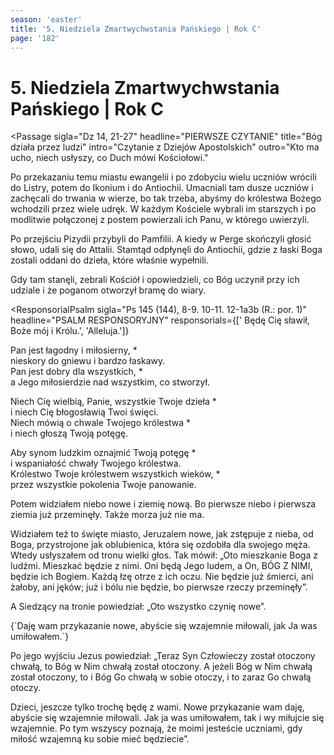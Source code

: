 ```yaml
---
season: 'easter'
title: '5. Niedziela Zmartwychwstania Pańskiego | Rok C'
page: '182'
---
```


# 5. Niedziela Zmartwychwstania Pańskiego | Rok C

<Passage
  sigla="Dz 14, 21-27"
  headline="PIERWSZE CZYTANIE"
  title="Bóg działa przez ludzi"
  intro="Czytanie z Dziejów Apostolskich"
  outro="Kto ma ucho, niech usłyszy, co Duch mówi Kościołowi."
>
  <p>Po przekazaniu temu miastu ewangelii i po zdobyciu wielu uczniów wrócili do Listry, potem do Ikonium i do Antiochii. Umacniali tam dusze uczniów i zachęcali do trwania w wierze, bo tak trzeba, abyśmy do królestwa Bożego wchodzili przez wiele udręk. W każdym Kościele wybrali im starszych i po modlitwie połączonej z postem powierzali ich Panu, w którego uwierzyli.</p>
  <p>Po przejściu Pizydii przybyli do Pamfilii. A kiedy w Perge skończyli głosić słowo, udali się do Attalii. Stamtąd odpłynęli do Antiochii, gdzie z łaski Boga zostali oddani do dzieła, które właśnie wypełnili.</p>
  <p>Gdy tam stanęli, zebrali Kościół i opowiedzieli, co Bóg uczynił przy ich udziale i że poganom otworzył bramę do wiary.</p>
</Passage>

<ResponsorialPsalm
  sigla="Ps 145 (144), 8-9. 10-11. 12-1a3b (R.: por. 1)"
  headline="PSALM RESPONSORYJNY"
  responsorials={[' Będę Cię sławił, Boże mój i Królu.', 'Alleluja.']}
>
  <p>Pan jest łagodny i miłosierny, *<br/>nieskory do gniewu i bardzo łaskawy.<br/>Pan jest dobry dla wszystkich, *<br/>a Jego miłosierdzie nad wszystkim, co stworzył.</p>
  <p>Niech Cię wielbią, Panie, wszystkie Twoje dzieła *<br/>i niech Cię błogosławią Twoi święci.<br/>Niech mówią o chwale Twojego królestwa *<br/>i niech głoszą Twoją potęgę.</p>
  <p>Aby synom ludzkim oznajmić Twoją potęgę *<br/>i wspaniałość chwały Twojego królestwa.<br/>Królestwo Twoje królestwem wszystkich wieków, *<br/>przez wszystkie pokolenia Twoje panowanie.</p>
</ResponsorialPsalm>
<Passage
  sigla="Ap 21, 1-5a"
  headline="DRUGIE CZYTANIE"
  title="Bóg otrze wszelką łzę"
  intro="Czytanie z Księgi Apokalipsy świętego Jana Apostoła"
  outro="Kto ma ucho, niech usłyszy, co Duch mówi Kościołowi."
>
  <p>Potem widziałem niebo nowe i ziemię nową. Bo pierwsze niebo i pierwsza ziemia już przeminęły. Także morza już nie ma.</p>
  <p>Widziałem też to święte miasto, Jeruzalem nowe, jak zstępuje z nieba, od Boga, przystrojone jak oblubienica, która się ozdobiła dla swojego męża. Wtedy usłyszałem od tronu wielki głos. Tak mówił: „Oto mieszkanie Boga z ludźmi. Mieszkać będzie z nimi. Oni będą Jego ludem, a On, BÓG Z NIMI, będzie ich Bogiem. Każdą łzę otrze z ich oczu. Nie będzie już śmierci, ani żałoby, ani jęków; już i bólu nie będzie, bo pierwsze rzeczy przeminęły”.</p>
  <p>A Siedzący na tronie powiedział: „Oto wszystko czynię nowe”.</p>
</Passage>
<EasterSequence/>
<Passage
  sigla="J 13, 34"
  headline="AKLAMACJA"
  acclamation="Aklamacja: Alleluja, alleluja, alleluja."
>
  {`Daję wam przykazanie nowe,
abyście się wzajemnie miłowali,
jak Ja was umiłowałem.`}
</Passage>
<Passage
  sigla="J 13, 31-33a. 34-35"
  headline="EWANGELIA"
  title="Przykazanie nowe"
  intro=" Słowa Ewangelii według świętego Jana"
  outro="Oto słowo Pańskie"
>
  <p>Po jego wyjściu Jezus powiedział: „Teraz Syn Człowieczy został otoczony chwałą, to Bóg w Nim chwałą został otoczony. A jeżeli Bóg w Nim chwałą został otoczony, to i Bóg Go chwałą w sobie otoczy, i to zaraz Go chwałą otoczy.</p>
  <p>Dzieci, jeszcze tylko trochę będę z wami. Nowe przykazanie wam daję, abyście się wzajemnie miłowali. Jak ja was umiłowałem, tak i wy miłujcie się wzajemnie. Po tym wszyscy poznają, że moimi jesteście uczniami, gdy miłość wzajemną ku sobie mieć będziecie”.</p>
</Passage>
